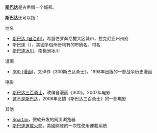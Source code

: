 '''[[斯巴达|斯巴达]]'''是古希腊一个城邦。

'''斯巴达'''还可以指：
;地名
*[[斯巴达_(自治市)|斯巴达 (自治市)]]，希腊伯罗奔尼撒大区城市，拉克尼亚州州府
*斯巴達（{{lang|en|Sparta}}），美國多個州份均有的市鎮名、村名
*[[斯巴達冰川|斯巴達冰川]]，南极洲冰川
;漫画
*[[300_(漫画)|300 (漫画)]]，又译作《300斯巴达勇士》，1998年出版的一部战争历史漫画
;电影
*[[斯巴达三百勇士|斯巴达三百勇士]]，改编自漫画《300》，2007年电影
*[[这不是斯巴达|这不是斯巴达]]，2008年恶搞《斯巴达三百勇士》的一部电影
;其他
*[[Spartan|Spartan]]，微软开发的网页浏览器
*[[斯巴達運載火箭|斯巴達運載火箭]]，美國開發的一次性使用運載系統

{{disambig|Cat=三字消歧義}}
